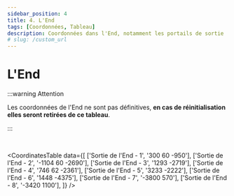 ```yaml
---
sidebar_position: 4
title: 4. L'End
tags: [Coordonnées, Tableau]
description: Coordonnées dans l'End, notamment les portails de sortie
# slug: /custom_url
---
```



# L'End

:::warning Attention

Les coordonnées de l'End ne sont pas définitives, **en cas de réinitialisation elles seront retirées de ce tableau**.

:::

<br/>

<CoordinatesTable 
  data={[
    ['Sortie de l\'End - 1', '300 60 -950'],
    ['Sortie de l\'End - 2', '-1104 60 -2690'],
    ['Sortie de l\'End - 3', '1293 -2719'],
    ['Sortie de l\'End - 4', '746 62 -2361'],
    ['Sortie de l\'End - 5', '3233 -2222'],
    ['Sortie de l\'End - 6', '1448 -4375'],
    ['Sortie de l\'End - 7', '-3800 570'],
    ['Sortie de l\'End - 8', '-3420 1100'],
  ]}
/>